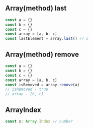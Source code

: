 
<Nav root='../../' selected="standard/Array" />

## Array(method) last
``` typescript
const a = {}
const b = {}
const c = {}
const array = [a, b, c]
const lastElement = array.last() // c
```

## Array(method) remove
``` typescript
const a = {}
const b = {}
const c = {}
const array = [a, b, c]
const isRemoved = array.remove(a)
// isRemoved - true
// array - [b, c]
```

## ArrayIndex
```typescript
const x: Array.Index // number
```